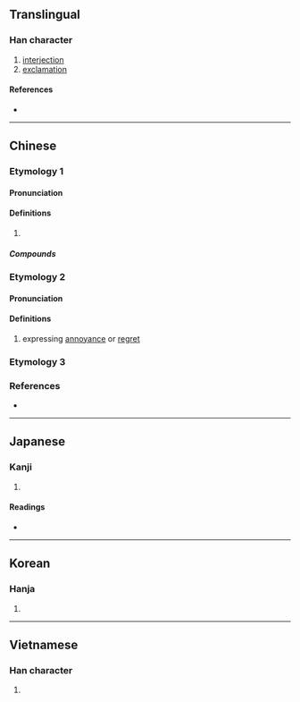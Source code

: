 {{also|嗳}}
{{character info/new}}
==Translingual==

===Han character===
{{Han char|rn=30|rad=口|as=13|sn=16|four=62047|canj=RBBE|ids=⿰口愛}}

# [[interjection]]
# [[exclamation]]

====References====
* {{Han ref|kx=0210.220|dkj=04394|dj=0433.100|hdz=10693.040|uh=566F|ud=22127|bh=BEBC|bd=48828}}

----

==Chinese==
{{zh-forms|s=嗳}}

===Etymology 1===

====Pronunciation====
{{zh-pron
|m=ǎi
|c=aai1,ngoi3,ngoi2,oi2,oi3
|h=pfs=ôi
|cat=
}}
{{zh-attn-split}}

====Definitions====
{{zh-hanzi}}

# {{rfdef|zh}}

=====Compounds=====
{{zh-der|噴雲噯霧|噯呀|噯唷|噯喲|噯氣|噯喲喲}}

===Etymology 2===

====Pronunciation====
{{zh-pron
|m=ài
}}

====Definitions====
{{zh-hanzi}}

# {{lb|zh|interjection}} expressing [[annoyance]] or [[regret]]

===Etymology 3===
{{zh-see|哎|v}}

===References===
* {{R:yue:mfccd}}

----

==Japanese==

===Kanji===
{{ja-kanji|grade=|rs=口13}}

# {{defn|lang=ja|sort=口13}}

====Readings====
* {{ja-readings
|goon=あい
|kanon=あい
|on=がい
|kun=あつかい, いき, おくび
}}

----

==Korean==

===Hanja===
{{ko-hanja|hangeul=애|rv=ae|mr=ae}}

# {{defn|lang=ko|sort=口13}}

----

==Vietnamese==

===Han character===
{{vi-hantu|[[áy]]|rs=口13}}

# {{defn|lang=vi|sort=口13}}